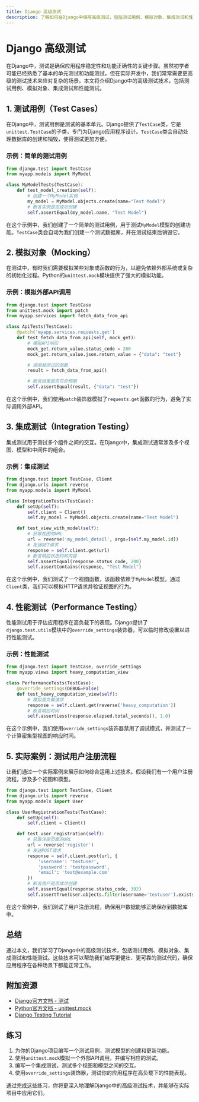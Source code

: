 ```yaml
---
title: Django 高级测试
description: 了解如何在Django中编写高级测试，包括测试用例、模拟对象、集成测试和性能测试。适合初学者掌握Django测试的高级技巧。
---
```


# Django 高级测试

在Django中，测试是确保应用程序稳定性和功能正确性的关键步骤。虽然初学者可能已经熟悉了基本的单元测试和功能测试，但在实际开发中，我们常常需要更高级的测试技术来应对复杂的场景。本文将介绍Django中的高级测试技术，包括测试用例、模拟对象、集成测试和性能测试。

## 1. 测试用例（Test Cases）

在Django中，测试用例是测试的基本单元。Django提供了`TestCase`类，它是`unittest.TestCase`的子类，专门为Django应用程序设计。`TestCase`类会自动处理数据库的创建和销毁，使得测试更加方便。

### 示例：简单的测试用例

```python
from django.test import TestCase
from myapp.models import MyModel

class MyModelTests(TestCase):
    def test_model_creation(self):
        # 创建一个MyModel实例
        my_model = MyModel.objects.create(name="Test Model")
        # 断言实例是否成功创建
        self.assertEqual(my_model.name, "Test Model")
```

在这个示例中，我们创建了一个简单的测试用例，用于测试`MyModel`模型的创建功能。`TestCase`类会自动为我们创建一个测试数据库，并在测试结束后销毁它。

## 2. 模拟对象（Mocking）

在测试中，有时我们需要模拟某些对象或函数的行为，以避免依赖外部系统或复杂的初始化过程。Python的`unittest.mock`模块提供了强大的模拟功能。

### 示例：模拟外部API调用

```python
from django.test import TestCase
from unittest.mock import patch
from myapp.services import fetch_data_from_api

class ApiTests(TestCase):
    @patch('myapp.services.requests.get')
    def test_fetch_data_from_api(self, mock_get):
        # 模拟API响应
        mock_get.return_value.status_code = 200
        mock_get.return_value.json.return_value = {"data": "test"}

        # 调用被测试的函数
        result = fetch_data_from_api()

        # 断言结果是否符合预期
        self.assertEqual(result, {"data": "test"})
```

在这个示例中，我们使用`patch`装饰器模拟了`requests.get`函数的行为，避免了实际调用外部API。

## 3. 集成测试（Integration Testing）

集成测试用于测试多个组件之间的交互。在Django中，集成测试通常涉及多个视图、模型和中间件的组合。

### 示例：集成测试

```python
from django.test import TestCase, Client
from django.urls import reverse
from myapp.models import MyModel

class IntegrationTests(TestCase):
    def setUp(self):
        self.client = Client()
        self.my_model = MyModel.objects.create(name="Test Model")

    def test_view_with_model(self):
        # 获取视图的URL
        url = reverse('my_model_detail', args=[self.my_model.id])
        # 发送GET请求
        response = self.client.get(url)
        # 断言响应状态码和内容
        self.assertEqual(response.status_code, 200)
        self.assertContains(response, "Test Model")
```

在这个示例中，我们测试了一个视图函数，该函数依赖于`MyModel`模型。通过`Client`类，我们可以模拟HTTP请求并验证视图的行为。

## 4. 性能测试（Performance Testing）

性能测试用于评估应用程序在高负载下的表现。Django提供了`django.test.utils`模块中的`override_settings`装饰器，可以临时修改设置以进行性能测试。

### 示例：性能测试

```python
from django.test import TestCase, override_settings
from myapp.views import heavy_computation_view

class PerformanceTests(TestCase):
    @override_settings(DEBUG=False)
    def test_heavy_computation_view(self):
        # 模拟高负载请求
        response = self.client.get(reverse('heavy_computation'))
        # 断言响应时间
        self.assertLess(response.elapsed.total_seconds(), 1.0)
```

在这个示例中，我们使用`override_settings`装饰器禁用了调试模式，并测试了一个计算密集型视图的响应时间。

## 5. 实际案例：测试用户注册流程

让我们通过一个实际案例来展示如何综合运用上述技术。假设我们有一个用户注册流程，涉及多个视图和模型。

```python
from django.test import TestCase, Client
from django.urls import reverse
from myapp.models import User

class UserRegistrationTests(TestCase):
    def setUp(self):
        self.client = Client()

    def test_user_registration(self):
        # 获取注册页面的URL
        url = reverse('register')
        # 发送POST请求
        response = self.client.post(url, {
            'username': 'testuser',
            'password': 'testpassword',
            'email': 'test@example.com'
        })
        # 断言用户是否成功创建
        self.assertEqual(response.status_code, 302)
        self.assertTrue(User.objects.filter(username='testuser').exists())
```

在这个案例中，我们测试了用户注册流程，确保用户数据能够正确保存到数据库中。

## 总结

通过本文，我们学习了Django中的高级测试技术，包括测试用例、模拟对象、集成测试和性能测试。这些技术可以帮助我们编写更健壮、更可靠的测试代码，确保应用程序在各种场景下都能正常工作。

## 附加资源

- [Django官方文档 - 测试](https://docs.djangoproject.com/en/stable/topics/testing/)
- [Python官方文档 - unittest.mock](https://docs.python.org/3/library/unittest.mock.html)
- [Django Testing Tutorial](https://realpython.com/testing-in-django-part-1-best-practices-and-examples/)

## 练习

1. 为你的Django项目编写一个测试用例，测试模型的创建和更新功能。
2. 使用`unittest.mock`模拟一个外部API调用，并编写相应的测试。
3. 编写一个集成测试，测试多个视图和模型之间的交互。
4. 使用`override_settings`装饰器，测试你的应用程序在高负载下的性能表现。

通过完成这些练习，你将更深入地理解Django中的高级测试技术，并能够在实际项目中应用它们。